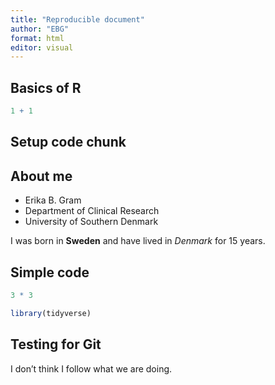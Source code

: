 ```yaml
---
title: "Reproducible document"
author: "EBG"
format: html
editor: visual
---
```


## Basics of R

```r
1 + 1
```

## Setup code chunk

## About me

- Erika B. Gram
- Department of Clinical Research
- University of Southern Denmark

I was born in **Sweden** and have lived in *Denmark* for 15 years. 

## Simple code

```r
3 * 3
```


```r
library(tidyverse)
```

## Testing for Git

I don't think I follow what we are doing. 
